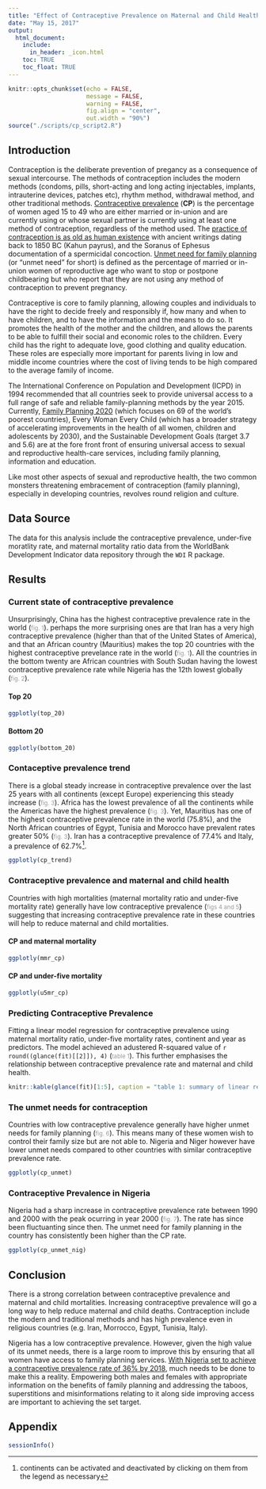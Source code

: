 ```yaml
---
title: "Effect of Contraceptive Prevalence on Maternal and Child Health"
date: "May 15, 2017"
output: 
  html_document: 
    include:
      in_header: _icon.html
    toc: TRUE
    toc_float: TRUE
---
```


<style>

back-to-top {
    position: fixed;
    bottom: 5em;
    right: -25px;
    text-decoration: none;
    color: #000000;
    background-color: #f5f5f5;
    background-image: url(../../img/top.png);
    background-repeat: no-repeat;
    font-size: 12px;
    padding: 2.3em;
    display: none;
}


#TOC {
margin-top: 150px;
}

.no-show {
margin-top: 10%;
display: none;
}

small {
color: #999;
}

</style>



```r
knitr::opts_chunk$set(echo = FALSE, 
                      message = FALSE, 
                      warning = FALSE,
                      fig.align = "center",
                      out.width = "90%")
source("./scripts/cp_script2.R")
```

## Introduction

Contraception is the deliberate prevention of pregancy as a consequence of sexual intercourse. The methods of contraception includes the modern methods (condoms, pills, short-acting and long acting injectables, implants, intrauterine devices, patches etc), rhythm method, withdrawal method, and other traditional methods. [Contraceptive prevalence](http://who.int/reproductivehealth/topics/family_planning/contraceptive_prevalence/en/) (**CP**) is the percentage of women aged 15 to 49 who are either married or in-union and are currently using or whose sexual partner is currently using at least one method of contraception, regardless of the method used. The [practice of contraception is as old as human existence](http://www.emedicine.medscape.com/article/258507-overview#a1) with ancient writings dating back to 1850 BC (Kahun payrus), and the Soranus of Ephesus documentation of a spermicidal concoction. [Unmet need for family planning](http://www.un.org/en/development/desa/population/publications/pdf/family/trendsContraceptiveUse2015Report.pdf) (or “unmet need” for short) is defined as the percentage of married or in-union women of reproductive age who want to stop or postpone childbearing but who report that they are not using any method of contraception to prevent pregnancy. 

Contraceptive is core to family planning, allowing couples and individuals to have the right to decide freely and responsibly if, how many and when to have children, and to have the information and the means to do so. It promotes the health of the mother and the children, and allows the parents to be able to fulfill their social and economic roles to the children. Every child has the right to adequate love, good clothing and quality education. These roles are especially more important for parents living in low and middle income countries where the cost of living tends to be high compared to the average family of income. 

The International Conference on Population and Development (ICPD) in 1994 recommended that all countries seek to provide universal access to a full range of safe
and reliable family-planning methods by the year 2015. Currently,  [Family Planning 2020](http://www.familyplanning2020.org) (which focuses on 69 of the world’s poorest countries), Every Woman Every Child (which has a broader strategy of accelerating improvements in the health of all women, children and adolescents by 2030), and the Sustainable Development Goals (target 3.7 and 5.6) are at the fore front front of ensuring universal access to sexual and reproductive health-care services, including family planning, information and education. 

Like most other aspects of sexual and reproductive health, the two common monsters threatening embracement of contraception (family planning), especially in developing countries, revolves round religion and culture.


## Data Source

The data for this analysis include the contraceptive prevalence, under-five moratlity rate, and maternal mortality ratio data from the WorldBank Development Indicator data repository through the `WDI` R package.

## Results

### Current state of contraceptive prevalence {.tabset .tabset-fade .tabset-pills}

Unsurprisingly, China has the highest contraceptive prevalence rate in the world (<small>fig. 1</small>). perhaps the more surprising ones are that Iran has a very high contraceptive prevalence (higher than that of the United States of America), and that an African country (Mauritius) makes the top 20 countries with the highest contraceptive prevelance rate in the world (<small>fig. 1</small>). All the countries in the bottom twenty are African countries with South Sudan having the lowest contraceptive prevalence rate while Nigeria has the 12th lowest globally (<small>fig. 2</small>).

#### Top 20

```r
ggplotly(top_20)

```


#### Bottom 20 


```r

ggplotly(bottom_20)

```

### Contaceptive prevalence trend 

There is a global steady increase in contraceptive prevalence over the last 25 years with all continents (except Europe) experiencing this steady increase (<small>fig. 3</small>). Africa has the lowest prevalence of all the continents while the Americas have the highest prevalence (<small>fig. 3</small>). Yet, Mauritius has one of the highest contraceptive prevalence rate in the world (75.8%), and the North African countries of Egypt, Tunisia and Morocco have prevalent rates greater 50% (<small>fig. 3</small>). Iran has a contraceptive prevalence of 77.4% and Italy, a prevalence of 62.7%^[continents can be activated and deactivated by clicking on them from the legend as necessary].

```r

ggplotly(cp_trend)
```


### Contraceptive prevalence and maternal and child health {.tabset .tabset-fade .tabset-pills}

Countries with high mortalities (maternal mortality ratio and under-five mortality rate) generally have low contraceptive prevalence (<small>figs 4 and 5</small>) suggesting that increasing contraceptive prevalence rate in these countries will help to reduce maternal and child mortalities.

#### CP and maternal mortality

```r
ggplotly(mmr_cp)
```


#### CP and under-five mortality

```r
ggplotly(u5mr_cp)
```


### Predicting Contraceptive Prevalence

Fitting a linear model regression for contraceptive prevalence using maternal mortality ratio, under-five mortality rates, continent and year as predictors. The model achieved an adustered R-squared value of `r round((glance(fit)[[2]]), 4)` (<small>table 1</small>). This further emphasises the relationship between contraceptive prevalence rate and maternal and child health.


```r
knitr::kable(glance(fit)[1:5], caption = "table 1: summary of linear regression of contraceptive prevalence on u5mr, mmr, continent and year")
```


### The unmet needs for contraception

Countries with low contraceptive prevalence generally have higher unmet needs for family planning (<small>fig. 6</small>). This means many of these women wish to control their family size but are not able to. Nigeria and Niger however have lower unmet needs compared to other countries with similar contraceptive prevalence rate.

```r
ggplotly(cp_unmet)
```


### Contraceptive Prevalence in Nigeria

Nigeria had a sharp increase in contraceptive prevalence rate between 1990 and 2000 with the peak ocurring in year 2000 (<small>fig. 7</small>). The rate has since been fluctuanting since then. The unmet need for family planning in the country has consistently been higher than the CP rate.

```r
ggplotly(cp_unmet_nig)
```


## Conclusion

There is a strong correlation between contraceptive prevalence and maternal and child mortalities. Increasing contraceptive prevalence will go a long way to help reduce maternal and child deaths. Contraception include the modern and traditional methods and has high prevalence even in religious countries (e.g. Iran, Morrocco, Egypt, Tunisia, Italy). 

Nigeria has a low contraceptive prevalence. However, given the high value of its unmet needs, there is a large room to improve this by ensuring that all women have access to family planning services. [With Nigeria set to achieve a contraceptive prevalence rate of 36% by 2018](http://www.vanguardngr.com/2016/12/nigeria-will-achieve-36-contraceptive-prevalence-rate-fg-declares/), much needs to be done to make this a reality. Empowering both males and females with appropriate information on the benefits of family planning and addressing the taboos, superstitions and misinformations relating to it along side improving access are important to achieving the set target.


## Appendix {.hidden .toc-ignore}

```r
sessionInfo()
```


